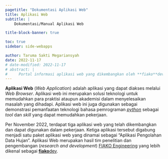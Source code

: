 ```yaml
---
pagetitle: "Dokumentasi Aplikasi Web"
title: Aplikasi Web
subtitle: |
    Dokumentasi/Manual Aplikasi Web

title-block-banner: true

toc: true
sidebar: side-webapps

author: Taruma Sakti Megariansyah
date: 2022-11-17
# date-modified: 2022-11-17
# abstract: |
#     Portal informasi aplikasi web yang dikembangkan oleh **fiako**dev.
---
```


**Aplikasi Web** (_Web Application_) adalah aplikasi yang dapat diakses melalui  _Web Browser_. Aplikasi web ini merupakan solusi teknologi untuk memudahkan para praktisi ataupun akademisi dalam menyelesaikan masalah yang dihadapi. Aplikasi web ini juga digunakan sebagai demonstrasi pemanfaatan teknologi bahasa pemrograman [_python_] sebagai _tool_ dan _skill_ yang dapat memudahkan pekerjaan. 

Per November 2022, terdapat tiga aplikasi web yang telah dikembangkan dan dapat digunakan dalam pekerjaan. Ketiga aplikasi tersebut digabung menjadi satu paket aplikasi web yang dinamai sebagai "Aplikasi Pengolahan Data Hujan". Aplikasi Web merupakan hasil tim penelitian dan pengembangan (_research and development_) [FIAKO Engineering] yang lebih dikenal sebagai [**fiako**dev].

[FIAKO Engineering]: https://fiako.engineering
[**fiako**dev]: https://dev.fiako.engineering
[_python_]: https://www.python.org/
